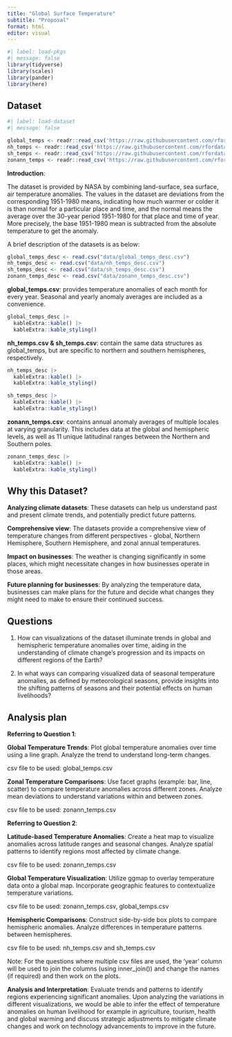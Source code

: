 ```yaml
---
title: "Global Surface Temperature"
subtitle: "Proposal"
format: html
editor: visual
---
```


```r
#| label: load-pkgs
#| message: false
library(tidyverse)
library(scales)
library(pander)
library(here)
```

## Dataset

```r
#| label: load-dataset
#| message: false

global_temps <- readr::read_csv('https://raw.githubusercontent.com/rfordatascience/tidytuesday/master/data/2023/2023-07-11/global_temps.csv')
nh_temps <- readr::read_csv('https://raw.githubusercontent.com/rfordatascience/tidytuesday/master/data/2023/2023-07-11/nh_temps.csv')
sh_temps <- readr::read_csv('https://raw.githubusercontent.com/rfordatascience/tidytuesday/master/data/2023/2023-07-11/sh_temps.csv')
zonann_temps <- readr::read_csv('https://raw.githubusercontent.com/rfordatascience/tidytuesday/master/data/2023/2023-07-11/zonann_temps.csv')

```

**Introduction**:

The dataset is provided by NASA by combining land-surface, sea surface, air temperature anomalies. The values in the dataset are deviations from the corresponding 1951-1980 means, indicating how much warmer or colder it is than normal for a particular place and time, and the normal means the average over the 30-year period 1951-1980 for that place and time of year. More precisely, the base 1951-1980 mean is subtracted from the absolute temperature to get the anomaly.

A brief description of the datasets is as below:

```r

global_temps_desc <- read.csv("data/global_temps_desc.csv")
nh_temps_desc <- read.csv("data/nh_temps_desc.csv")
sh_temps_desc <- read.csv("data/sh_temps_desc.csv")
zonann_temps_desc <- read.csv("data/zonann_temps_desc.csv")
```

**global_temps.csv**: provides temperature anomalies of each month for every year. Seasonal and yearly anomaly averages are included as a convenience.

```r
global_temps_desc |>
  kableExtra::kable() |>
  kableExtra::kable_styling()
```

**nh_temps.csv & sh_temps.csv**: contain the same data structures as global_temps, but are specific to northern and southern hemispheres, respectively.

```r
nh_temps_desc |>
  kableExtra::kable() |>
  kableExtra::kable_styling()
```

```r
sh_temps_desc |>
  kableExtra::kable() |>
  kableExtra::kable_styling()
```

**zonann_temps.csv**: contains annual anomaly averages of multiple locales at varying granularity. This includes data at the global and hemispheric levels, as well as 11 unique latitudinal ranges between the Northern and Southern poles.

```r
zonann_temps_desc |>
  kableExtra::kable() |>
  kableExtra::kable_styling()
```

## Why this Dataset?

**Analyzing climate datasets**: These datasets can help us understand past and present climate trends, and potentially predict future patterns.

**Comprehensive view**: The datasets provide a comprehensive view of temperature changes from different perspectives - global, Northern Hemisphere, Southern Hemisphere, and zonal annual temperatures.

**Impact on businesses**: The weather is changing significantly in some places, which might necessitate changes in how businesses operate in those areas.

**Future planning for businesses**: By analyzing the temperature data, businesses can make plans for the future and decide what changes they might need to make to ensure their continued success.

## Questions

1.  How can visualizations of the dataset illuminate trends in global and hemispheric temperature anomalies over time, aiding in the understanding of climate change's progression and its impacts on different regions of the Earth?

2.  In what ways can comparing visualized data of seasonal temperature anomalies, as defined by meteorological seasons, provide insights into the shifting patterns of seasons and their potential effects on human livelihoods?

## Analysis plan

**Referring to Question 1**:

**Global Temperature Trends**: Plot global temperature anomalies over time using a line graph. Analyze the trend to understand long-term changes.

csv file to be used: global_temps.csv

**Zonal Temperature Comparisons**: Use facet graphs (example: bar, line, scatter) to compare temperature anomalies across different zones. Analyze mean deviations to understand variations within and between zones.

csv file to be used: zonann_temps.csv

**Referring to Question 2**:

**Latitude-based Temperature Anomalies**: Create a heat map to visualize anomalies across latitude ranges and seasonal changes. Analyze spatial patterns to identify regions most affected by climate change.

csv file to be used: zonann_temps.csv

**Global Temperature Visualization**: Utilize ggmap to overlay temperature data onto a global map. Incorporate geographic features to contextualize temperature variations.

csv file to be used: zonann_temps.csv, global_temps.csv

**Hemispheric Comparisons**: Construct side-by-side box plots to compare hemispheric anomalies. Analyze differences in temperature patterns between hemispheres.

csv file to be used: nh_temps.csv and sh_temps.csv

Note: For the questions where multiple csv files are used, the 'year' column will be used to join the columns (using inner_join()) and change the names (if required) and then work on the plots.

**Analysis and Interpretation**: Evaluate trends and patterns to identify regions experiencing significant anomalies. Upon analyzing the variations in different visualizations, we would be able to infer the effect of temperature anomalies on human livelihood for example in agriculture, tourism, health and global warming and discuss strategic adjustments to mitigate climate changes and work on technology advancements to improve in the future.
